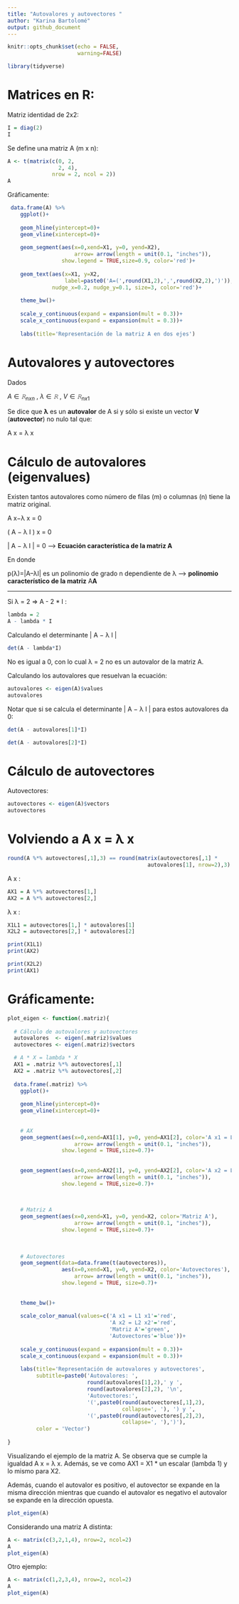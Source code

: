 ```yaml
---
title: "Autovalores y autovectores "
author: "Karina Bartolomé"
output: github_document
---
```


```r
knitr::opts_chunk$set(echo = FALSE,
                      warning=FALSE)
```

```r
library(tidyverse)
```

# Matrices en R:

Matriz identidad de 2x2:

```r
I = diag(2)
I
```

Se define una matriz A (m x n):

```r
A <- t(matrix(c(0, 2, 
                2, 4), 
              nrow = 2, ncol = 2))
A
```

Gráficamente:

```r
 data.frame(A) %>% 
    ggplot()+
    
    geom_hline(yintercept=0)+
    geom_vline(xintercept=0)+
    
    geom_segment(aes(x=0,xend=X1, y=0, yend=X2), 
                     arrow= arrow(length = unit(0.1, "inches")), 
                 show.legend = TRUE,size=0.9, color='red')+
  
    geom_text(aes(x=X1, y=X2, 
                  label=paste0('A=(',round(X1,2),',',round(X2,2),')')),
              nudge_x=0.2, nudge_y=0.1, size=3, color='red')+
    
    theme_bw()+
  
    scale_y_continuous(expand = expansion(mult = 0.3))+
    scale_x_continuous(expand = expansion(mult = 0.3))+
    
    labs(title='Representación de la matriz A en dos ejes')
```

# Autovalores y autovectores

Dados

$A ∈ 𝚁_{nxn}$ , $λ ∈ 𝚁$ , $V ∈ 𝚁_{nx1}$

Se dice que **λ** es un **autovalor** de A si y sólo si existe un vector **V** (**autovector**) no nulo tal que:

A x = λ x

# Cálculo de autovalores (eigenvalues)

Existen tantos autovalores como número de filas (m) o columnas (n) tiene la matriz original.

A x−λ x = 0

( A − λ I ) x = 0

\| A − λ I \| = 0 --\> **Ecuación característica de la matriz A**

En donde

p(λ)=\|A–λI\| es un polinomio de grado n dependiente de λ --\> **polinomio característico de la matriz** A**A**  

---

Si λ = 2 =\> A - 2 \* I :

```r
lambda = 2
A - lambda * I
```

Calculando el determinante \| A − λ I \|

```r
det(A - lambda*I)
```

No es igual a 0, con lo cual λ = 2 no es un autovalor de la matriz A.

Calculando los autovalores que resuelvan la ecuación:

```r
autovalores <- eigen(A)$values
autovalores
```

Notar que si se calcula el determinante \| A − λ I \| para estos autovalores da 0:

```r
det(A - autovalores[1]*I)
```

```r
det(A - autovalores[2]*I)
```

# Cálculo de autovectores

Autovectores:

```r
autovectores <- eigen(A)$vectors
autovectores
```

# Volviendo a A x = λ x

```r
round(A %*% autovectores[,1],3) == round(matrix(autovectores[,1] * 
                                            autovalores[1], nrow=2),3)
```

A x :

```r
AX1 = A %*% autovectores[1,]
AX2 = A %*% autovectores[2,]
```

λ x :

```r
X1L1 = autovectores[1,] * autovalores[1]
X2L2 = autovectores[2,] * autovalores[2]
```

```r
print(X1L1)
print(AX2)

print(X2L2)
print(AX1)
```

# Gráficamente:

```r
plot_eigen <- function(.matriz){
  
  # Cálculo de autovalores y autovectores
  autovalores  <- eigen(.matriz)$values
  autovectores <- eigen(.matriz)$vectors

  # A * X = lambda * X
  AX1 = .matriz %*% autovectores[,1]
  AX2 = .matriz %*% autovectores[,2]
  
  data.frame(.matriz) %>% 
    ggplot()+
    
    geom_hline(yintercept=0)+
    geom_vline(xintercept=0)+
    
    
    # AX
    geom_segment(aes(x=0,xend=AX1[1], y=0, yend=AX1[2], color='A x1 = L1 x1'), 
                     arrow= arrow(length = unit(0.1, "inches")), 
                 show.legend = TRUE,size=0.7)+
  
    
    geom_segment(aes(x=0,xend=AX2[1], y=0, yend=AX2[2], color='A x2 = L2 x2'), 
                     arrow= arrow(length = unit(0.1, "inches")), 
                 show.legend = TRUE,size=0.7)+

    
    
    # Matriz A
    geom_segment(aes(x=0,xend=X1, y=0, yend=X2, color='Matriz A'), 
                     arrow= arrow(length = unit(0.1, "inches")), 
                 show.legend = TRUE,size=0.7)+
    
      
    
    # Autovectores
    geom_segment(data=data.frame(t(autovectores)),
                 aes(x=0,xend=X1, y=0, yend=X2, color='Autovectores'), 
                     arrow= arrow(length = unit(0.1, "inches")), 
                 show.legend = TRUE, size=0.7)+
    
    
    theme_bw()+
    
    scale_color_manual(values=c('A x1 = L1 x1'='red',
                                'A x2 = L2 x2'='red',
                                'Matriz A'='green',
                                'Autovectores'='blue'))+
    
    scale_y_continuous(expand = expansion(mult = 0.3))+
    scale_x_continuous(expand = expansion(mult = 0.3))+
    
    labs(title='Representación de autovalores y autovectores',
         subtitle=paste0('Autovalores: ',
                         round(autovalores[1],2),' y ', 
                         round(autovalores[2],2), '\n',
                         'Autovectores:',
                         '(',paste0(round(autovectores[,1],2), 
                                    collapse=', '), ') y ',
                         '(',paste0(round(autovectores[,2],2), 
                                    collapse=', '),')'),
         color = 'Vector')
  
}
```

Visualizando el ejemplo de la matriz A. Se observa que se cumple la igualdad A x = λ x. Además, se ve como AX1 = X1 \* un escalar (lambda 1) y lo mismo para X2.

Además, cuando el autovalor es positivo, el autovector se expande en la misma dirección mientras que cuando el autovalor es negativo el autovalor se expande en la dirección opuesta.

```r
plot_eigen(A)
```

Considerando una matriz A distinta:

```r
A <- matrix(c(3,2,1,4), nrow=2, ncol=2)
A
plot_eigen(A)
```

Otro ejemplo:

```r
A <- matrix(c(1,2,3,4), nrow=2, ncol=2)
A
plot_eigen(A)
```
